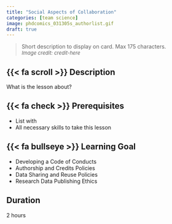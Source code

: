 ```yaml
---
title: "Social Aspects of Collaboration"
categories: [team science]
image: phdcomics_031305s_authorlist.gif
draft: true
---
```


> Short description to display on card. Max 175 characters.\
<font size="2"> *Image credit: credit-here* </font>

## {{< fa scroll >}} Description

What is the lesson about?

## {{< fa check >}} Prerequisites

-   List with
-   All necessary skills to take this lesson

## {{< fa bullseye >}} Learning Goal

-   Developing a Code of Conducts
-   Authorship and Credits Policies
-   Data Sharing and Reuse Policies
-   Research Data Publishing Ethics

## <i class="fa-regular fa-clock"></i> Duration

2 hours
